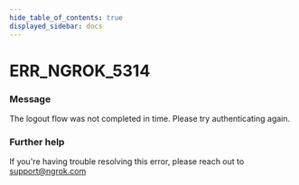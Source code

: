 ```yaml
---
hide_table_of_contents: true
displayed_sidebar: docs
---
```



# ERR_NGROK_5314

### Message
The logout flow was not completed in time. Please try authenticating again.

<ErrorDetails error='err_ngrok_5314' />


### Further help
If you're having trouble resolving this error, please reach out to [support@ngrok.com](mailto:support@ngrok.com?subject=Help%20with%20ERR_NGROK_5314)

